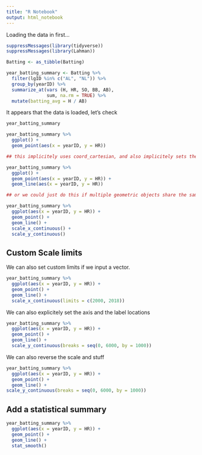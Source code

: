 ```yaml
---
title: "R Notebook"
output: html_notebook
---
```


Loading the data in first...

```r
suppressMessages(library(tidyverse))
suppressMessages(library(Lahman))

Batting <- as_tibble(Batting)

year_batting_summary <- Batting %>% 
  filter(lgID %in% c("AL", "NL")) %>% 
  group_by(yearID) %>%
  summarize_at(vars (H, HR, SO, BB, AB),
               sum, na.rm = TRUE) %>% 
  mutate(batting_avg = H / AB)

```


It appears that the data is loaded, let's check

```r

year_batting_summary

```




```r

year_batting_summary %>% 
  ggplot() + 
  geom_point(aes(x = yearID, y = HR))

## this implicitely uses coord_cartesian, and also implicitely sets the x y axis to continuous

year_batting_summary %>% 
  ggplot() + 
  geom_point(aes(x = yearID, y = HR)) +
  geom_line(aes(x = yearID, y = HR))

## or we could just do this if multiple geometric objects share the same aesthetics

year_batting_summary %>% 
  ggplot(aes(x = yearID, y = HR)) + 
  geom_point() +
  geom_line() +
  scale_x_continuous() +
  scale_y_continuous()


```

## Custom Scale limits 

We can also set custom limits if we input a vector.

```r

year_batting_summary %>% 
  ggplot(aes(x = yearID, y = HR)) + 
  geom_point() +
  geom_line() +
  scale_x_continuous(limits = c(2000, 2018))

```

We can also explicitely set the axis and the label locations

```r

year_batting_summary %>% 
  ggplot(aes(x = yearID, y = HR)) + 
  geom_point() +
  geom_line() +
  scale_y_continuous(breaks = seq(0, 6000, by = 1000))

```


We can also reverse the scale and stuff


```r

year_batting_summary %>% 
  ggplot(aes(x = yearID, y = HR)) + 
  geom_point() +
  geom_line() +
scale_y_continuous(breaks = seq(0, 6000, by = 1000))

```


## Add a statistical summary


```r

year_batting_summary %>% 
  ggplot(aes(x = yearID, y = HR)) + 
  geom_point() +
  geom_line() +
  stat_smooth()
  
  
```




